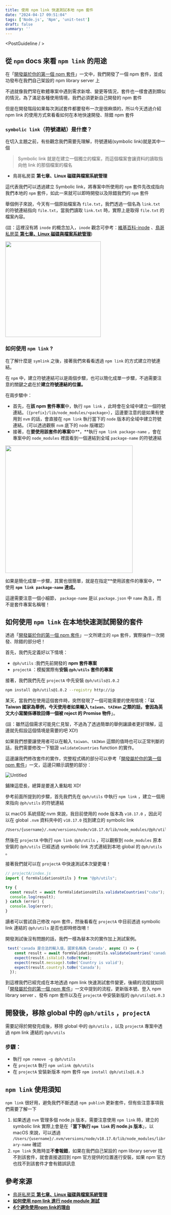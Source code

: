 ```yaml
---
title: 使用 npm link 快速測試本地 npm 套件
date: "2024-04-17 09:51:04"
tags: ['Node.js', 'Npm', 'unit-test']
draft: false
summary: ''
---
```



<PostGuideline / >

  ## 從 `npm` docs 來看 `npm link` 的用途

在「[開發屬於你的第一個 npm 套件](https://phdev.dev/blog/2024-03-20-%E9%96%8B%E7%99%BC%E5%B1%AC%E6%96%BC%E4%BD%A0%E7%9A%84%E7%AC%AC%E4%B8%80%E5%80%8B%20npm%20%E5%A5%97%E4%BB%B6)」一文中，我們開發了一個 npm 套件，並成功發布在我們自己架設的 npm library server 上

不過就像我們常在軟體專案中遇到需求新增、變更等情況，套件也一樣會遇到類似的情況，為了滿足各種使用情境，我們必須更新自己開發的 npm 套件

但是在開發階段如果每次測試套件都要發布一次是很麻煩的，所以今天透過介紹 npm link 的使用方式來看看如何在本地快速開發、除錯 npm 套件

### `symbolic link`（符號連結）是什麼？

在切入主題之前，有些觀念我們需要先理解，符號連結(symbolic link)就是其中一個

> Symbolic link 就是在建立一個獨立的檔案，而這個檔案會讓資料的讀取指向他 link 的那個檔案的檔名
- 鳥哥私房菜 **第七章、Linux 磁碟與檔案系統管理**
>

這代表我們可以透過建立 Symbolic link，將專案中所使用的 `npm` 套件先改成指向我們本地的 `npm` 套件，如此一來就可以即時開發以及除錯我們的 `npm` 套件

舉個例子來說，今天有一個原始檔案為 `file.txt`，我們透過一個名為 `link.txt` 的符號連結指向 `file.txt`，當我們讀取 `link.txt` 時，實際上是取得 `file.txt` 的檔案內容。

(註：這裡沒有將 `inode` 的概念加入，`inode` 觀念可參考：[維基百科-inode](https://zh.wikipedia.org/zh-tw/Inode) 、[鳥哥私房菜 **第七章、Linux 磁碟與檔案系統管理**](https://linux.vbird.org/linux_basic/centos7/0230filesystem.php))

<img src="https://www.mermaidchart.com/raw/e79121ac-cbd9-4582-88c1-065da170ab27?theme=light&version=v0.1&format=svg" className="mx-auto" width="300"  />

### 如何使用 `npm link` ?

在了解什麼是 `symlink` 之後，接著我們來看看透過 `npm link` 的方式建立符號連結。

在 `npm` 中，建立符號連結可以是兩個步驟，也可以簡化成單一步驟，不過需要注意的關鍵之處在於**建立符號連結的位置。**

在兩步驟中：

- 首先，在**該 npm 套件專案**中，執行 `npm link` ，此時會在全域中建立一個符號連結。（`{prefix}/lib/node_modules/<package>`），這邊要注意的是如果有使用到 `nvm` 的話，會直接在 `npm link` 執行當下的 `node` 版本的全域中建立符號連結。（可以透過觀察 `nvm` 底下的 `node` 版確認）
- 接著，在**要使用該套件的專案**中**，**執行 `npm link package-name` ，會在專案中的 `node_modules` 裡面看到一個連結到全域 `package-name`  的符號連結

<img src="https://www.mermaidchart.com/raw/69768b85-66e2-4bdd-a96b-77d231f704e9?theme=light&version=v0.1&format=svg" className="mx-auto" width="400"  />

如果是簡化成單一步驟，其實也很簡單，就是在指定**使用該套件的專案中，**使用 **`npm link package-name` 達成。**

這邊需要注意一個小細節， `package-name` 是以 `package.json` 中 `name` 為主，而不是套件專案名稱喔！

## 如何使用 `npm link` 在本地快速測試開發的套件

透過「[開發屬於你的第一個 npm 套件](https://phdev.dev/blog/2024-03-20-%E9%96%8B%E7%99%BC%E5%B1%AC%E6%96%BC%E4%BD%A0%E7%9A%84%E7%AC%AC%E4%B8%80%E5%80%8B%20npm%20%E5%A5%97%E4%BB%B6)」一文所建立的 `npm` 套件，實際操作一次開發、除錯的部分吧！

首先，我們先定義好以下情境：

- `@ph/utils` :我們先前開發的 **npm 套件專案**
- `projectA` ：模擬實際有**安裝 `@ph/utils` 套件的專案**

接著，我們我們先在 `projectA` 中先安裝 `@ph/utils@1.0.2`

```bash
npm install @ph/utils@1.0.2 --registry http://ip
```

某天，當我們在使用這個套件時，突然發現了一個可能需要的使用情境：「**以 Taiwan 國家為舉例，今天使用者如果輸入 `taiwan`、`tAIWan` 之類的話，會因為英文大小寫關係導致回傳一個被 reject 的 Promise 物件**」。

(註：雖然這個需求可能見仁見智，不過為了透過簡單的舉例讓讀者更好理解，這邊就先假設這個情境是需要的吧 XD!)

如果我們想要讓使用者可以在輸入 `taiwan`、`tAIWan` 這類的值時也可以正常判斷的話，我們需要修改一下驗證 `validateCountries` function 的實作。

這邊讓我們修改套件的實作，完整程式碼的部分可以參考「[開發屬於你的第一個 npm 套件](https://phdev.dev/blog/2024-03-20-%E9%96%8B%E7%99%BC%E5%B1%AC%E6%96%BC%E4%BD%A0%E7%9A%84%E7%AC%AC%E4%B8%80%E5%80%8B%20npm%20%E5%A5%97%E4%BB%B6)」一文，這邊只顯示調整的部分：

![Untitled](/static/images/post-images/2024-04-18/1.png)

鋪陳這麼長，總算是要進入重點啦 XD!

參考前面所提到的步驟，首先我們先在 `@ph/utils` 中執行 `npm link` ，建立一個用來指向 `@ph/utils` 的符號連結

以 macOS 系統搭配 nvm 來說，我目前使用的 node 版本為 `v18.17.0` ，因此可以在 global `.nvm` 資料夾中的 `v18.17.0` 找到建立的 symbolic link

```bash
/Users/{username}/.nvm/versions/node/v18.17.0/lib/node_modules/@ph/utils
```

然後在 `projectA` 中執行 `npm link @ph/utils` ，可以觀察到 `node_modules` 原本安裝的 `@ph/utils` 已經透過 symbolic link 方式連結到本地 global 的 `@ph/utils` 。

接著我們就可以在 `projectA` 中快速測試本次變更囉！

```jsx
// projectA/index.js
import { formValidationsUtils } from "@ph/utils";

try {
  const result = await formValidationsUtils.validateCountries("cuba"); // return Promise
  console.log(result);
} catch (error) {
  console.log(error);
}

```

讀者可以嘗試自己修改 npm 套件，然後看看在 `projectA` 中目前透過 symbolic link 連結的 `@ph/utils` 是否也即時修改唷！

開發測試後沒有問題的話，我們一樣為替本次的實作加上測試案例。

```jsx
 test('canada 是合法的輸入值，國家名稱為 Canada', async () => {
    const result = await formValidationsUtils.validateCountries('canada');
    expect(result.isValid).toBe(true);
    expect(result.message).toBe('Country is valid');
    expect(result.country).toBe('Canada');
  });
```

到這裡我們已經完成在本地透過 npm link 快速測試套件變更，後續的流程就如同「[開發屬於你的第一個 npm 套件](https://phdev.dev/blog/2024-03-20-%E9%96%8B%E7%99%BC%E5%B1%AC%E6%96%BC%E4%BD%A0%E7%9A%84%E7%AC%AC%E4%B8%80%E5%80%8B%20npm%20%E5%A5%97%E4%BB%B6)」一文中提到的流程，更新版本號、登入 npm library server 、發布 npm 套件以及在 `projectA` 中安裝新版的 `@ph/utils@1.0.3`

## 開發後，移除 global 中的 `@ph/utils` ，`projectA`

需要記得於開發完成後，移除 global 中的 `@ph/utils` ，以及 `projectA` 專案中透過 npm link 連結的 `@ph/utils`

### 步驟：

- 執行 `npm remove -g @ph/utils`
- 在 `projectA` 執行 `npm unlink @ph/utils`
- 在 `projectA` 安裝新版本 npm 套件 `npm install @ph/utils@1.0.3`

## `npm link` 使用須知

`npm link` 很好用，避免我們不斷透過 `npm publish` 更新套件，但有些注意事項我們需要了解一下

1. 如果透過 `nvm` 管理多個 node.js 版本，需要注意使用 `npm link` 時，建立的 symbolic link 實際上會是在「**當下執行 `npm link` 的 node.js 版本**」，以 macOS 來說，可以透過 `/Users/{username}/.nvm/versions/node/v18.17.0/lib/node_modules/library-name` 確認
2. `npm link` 失敗時並**不會報錯**，如果在我們自己架設的 npm library server 找不到該套件，就會直接退回到 npm 官方提供的位置進行安裝，如果 npm 官方也找不到該套件才會有錯誤訊息

## 參考來源

- [鳥哥私房菜 **第七章、Linux 磁碟與檔案系統管理**](https://linux.vbird.org/linux_basic/centos7/0230filesystem.php)
- **[如何使用 npm link 進行 node module 測試](https://etrexkuo.medium.com/%E5%A6%82%E4%BD%95%E4%BD%BF%E7%94%A8-npm-link-%E9%80%B2%E8%A1%8C-node-module-%E6%B8%AC%E8%A9%A6-9d3b98db768c)**
- **[4个避免使用npm link的理由](https://juejin.cn/post/7092227756603228173)**




